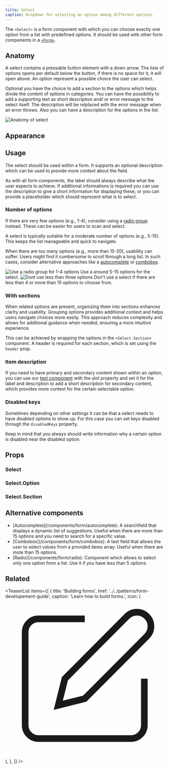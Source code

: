 ```yaml
---
title: Select
caption: Dropdown for selecting an option among different options.
---
```


The `<Select>` is a form component with which you can choose exactly one option from a list with predefined options. It should be used with other form components in a [`<Form>`](../form/form/).

## Anatomy

A select contains a pressable button element with a down arrow. The lists of options opens per default below the button, if there is no space for it, it will open above. An option represent a possible choice the user can select.

Optional you have the choice to add a section to the options which helps divide the content of options in categories. You can have the possibility to add a supporting text as short description and/ or error message to the select itself. The description will be relplaced with the error message when an error throws.
Also you can have a description for the options in the list.

<Image
  src="/select/select-anatomy.jpg"
  alt="Anatomy of select"
  width={800}
  height={550}
  className="mx-auto block"
/>

## Appearance

<AppearanceDemo component={title} />

<AppearanceTable component={title} />

## Usage

The select should be used within a form. It supports an optional description which can be used to provide more context about the field.

As with all form components, the label should always describe what the user expects to achieve. If additional informations is required you can use the description to give a short information for displaying these, or you can provide a placeholder which should represent what is to select.

### Number of options

If there are very few options (e.g., 1-4), consider using a [radio group](../form/radio) instead. These can be easier for users to scan and select.

A select is typically suitable for a moderate number of options (e.g., 5-15). This keeps the list manageable and quick to navigate.

When there are too many options (e.g., more than 15-20), usability can suffer. Users might find it cumbersome to scroll through a long list. In such cases, consider alternative approaches like a [autocomplete](../form/autocomplete) or [combobox](../form/combobox).

<GuidelineTiles>
  <Do>
    <Do.Figure>
      <Image
        width={700}
        height={700}
        unoptimized
        src="/select/select-do-length.jpg"
        alt="Use a radio group for 1-4 options"
      />
    </Do.Figure>
    <Do.Description>Use a around 5-15 options for the select.</Do.Description>
  </Do>
  <Dont>
    <Dont.Figure>
      <Image
        width={700}
        height={700}
        unoptimized
        src="/select/select-dont-length.jpg"
        alt="Dont use less than three options"
      />
    </Dont.Figure>
    <Dont.Description>
      Don't use a select if there are less than 4 or more than 15 options to
      choose from.
    </Dont.Description>
  </Dont>
</GuidelineTiles>

### With sections

When related options are present, organizing them into sections enhances clarity and usability. Grouping options provides additional context and helps users navigate choices more easily. This approach reduces complexity and allows for additional guidance when needed, ensuring a more intuitive experience.

This can be achieved by wrapping the options in the `<Select.Section>` component. A header is required for each section, which is set using the `header` prop.

<ComponentDemo file="./select-section.demo.tsx" />

### Item description

If you need to have primary and secondary content shown within an option, you can use our [text component](../content/text) with the slot property and set it for the label and description to add a short description for secondary content, which provides more context for the certain selectable option.

<ComponentDemo file="./select-description.demo.tsx" />

### Disabled keys

Sometimes depending on other settings it can be that a select needs to have disabled options to show up. For this case you can set keys disabled through the `disabledKeys` property.

Keep in mind that you always should write information why a certain option is disabled near the disabled option.

<ComponentDemo file="./select-disabled-keys.demo.tsx" />

## Props

<StorybookHintMessage component={title} />

### Select

<PropsTable component={title} />

### Select.Option

<PropsTable component="ListBoxItem" />

### Select.Section

<PropsTable component="ListBoxSection" />

## Alternative components

<ul>
  <li>
    [Autocomplete](/components/form/autocomplete): A searchfield that displays a
    dynamic list of suggestions. Useful when there are more than 15 options and
    you need to search for a specific value.
  </li>
  <li>
    [Combobox](/components/form/combobox): A text field that allows the user to
    select values from a provided items array. Useful when there are mote than
    15 options.
  </li>
  <li>
    [Radio](/components/form/radio): Component which allows to select only one
    option from a list. Use it if you have less than 5 options.
  </li>
</ul>

## Related

<TeaserList
  items={[
    {
      title: 'Building forms',
      href: '../../patterns/form-developement-guide',
      caption: 'Learn how to build forms.',
      icon: (
        <svg
          xmlns="http://www.w3.org/2000/svg"
          width={24}
          height={24}
          viewBox="0 0 24 24"
          fill="none"
          stroke="currentColor"
          strokeWidth={2}
          strokeLinecap="round"
          strokeLinejoin="round"
        >
          <path d="M12 3H5a2 2 0 00-2 2v14a2 2 0 002 2h14a2 2 0 002-2v-7" />
          <path d="M18.375 2.625a2.121 2.121 0 113 3L12 15l-4 1 1-4z" />
        </svg>
      ),
    },
  ]}
/>
